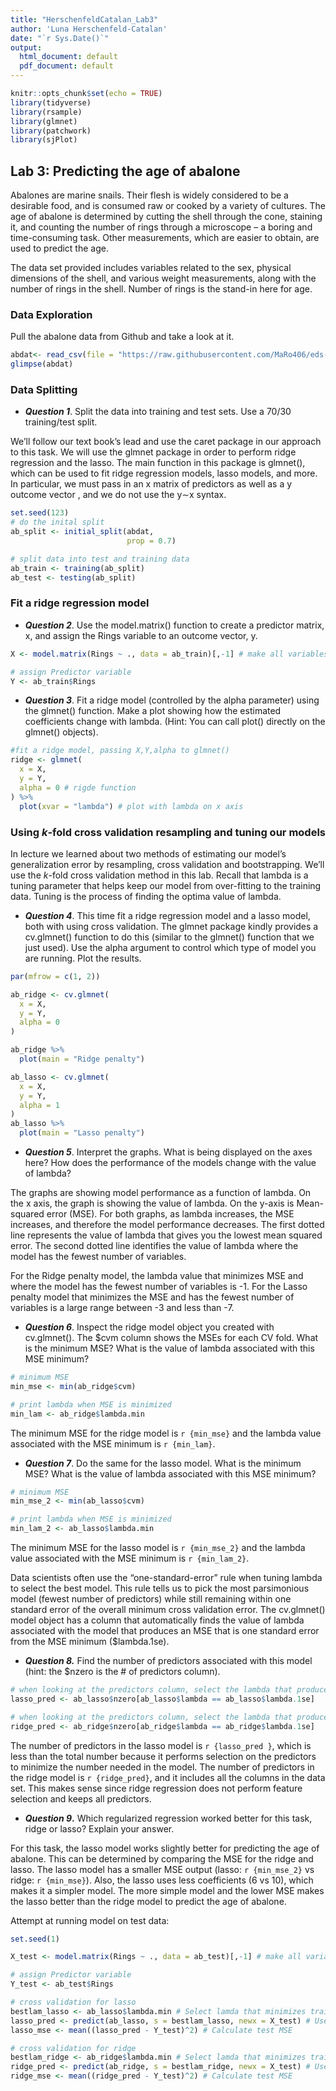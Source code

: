 ```yaml
---
title: "HerschenfeldCatalan_Lab3"
author: 'Luna Herschenfeld-Catalan'
date: "`r Sys.Date()`"
output:
  html_document: default
  pdf_document: default
---
```


```r
knitr::opts_chunk$set(echo = TRUE)
library(tidyverse)
library(rsample)
library(glmnet)
library(patchwork)
library(sjPlot)
```

## Lab 3: Predicting the age of abalone

Abalones are marine snails. Their flesh is widely considered to be a desirable food, and is consumed raw or cooked by a variety of cultures. The age of abalone is determined by cutting the shell through the cone, staining it, and counting the number of rings through a microscope -- a boring and time-consuming task. Other measurements, which are easier to obtain, are used to predict the age.

The data set provided includes variables related to the sex, physical dimensions of the shell, and various weight measurements, along with the number of rings in the shell. Number of rings is the stand-in here for age.

### Data Exploration

Pull the abalone data from Github and take a look at it.

```r
abdat<- read_csv(file = "https://raw.githubusercontent.com/MaRo406/eds-232-machine-learning/main/data/abalone-data.csv")
glimpse(abdat)

```

### Data Splitting

-   ***Question 1***. Split the data into training and test sets. Use a 70/30 training/test split.

We'll follow our text book's lead and use the caret package in our approach to this task. We will use the glmnet package in order to perform ridge regression and the lasso. The main function in this package is glmnet(), which can be used to fit ridge regression models, lasso models, and more. In particular, we must pass in an x matrix of predictors as well as a y outcome vector , and we do not use the y∼x syntax.

```r
set.seed(123)
# do the inital split
ab_split <- initial_split(abdat,
                          prop = 0.7)

# split data into test and training data 
ab_train <- training(ab_split)
ab_test <- testing(ab_split)
```

### Fit a ridge regression model

-   ***Question 2***. Use the model.matrix() function to create a predictor matrix, x, and assign the Rings variable to an outcome vector, y.

```r

X <- model.matrix(Rings ~ ., data = ab_train)[,-1] # make all variables predictors

# assign Predictor variable
Y <- ab_train$Rings

```


-   ***Question 3***. Fit a ridge model (controlled by the alpha parameter) using the glmnet() function. Make a plot showing how the estimated coefficients change with lambda. (Hint: You can call plot() directly on the glmnet() objects).

```r
#fit a ridge model, passing X,Y,alpha to glmnet()
ridge <- glmnet(
  x = X,
  y = Y,
  alpha = 0 # rigde function
) %>% 
  plot(xvar = "lambda") # plot with lambda on x axis
```


### Using *k*-fold cross validation resampling and tuning our models

In lecture we learned about two methods of estimating our model's generalization error by resampling, cross validation and bootstrapping. We'll use the *k*-fold cross validation method in this lab. Recall that lambda is a tuning parameter that helps keep our model from over-fitting to the training data. Tuning is the process of finding the optima value of lambda.

-   ***Question 4***. This time fit a ridge regression model and a lasso model, both with using cross validation. The glmnet package kindly provides a cv.glmnet() function to do this (similar to the glmnet() function that we just used). Use the alpha argument to control which type of model you are running. Plot the results.
```r
par(mfrow = c(1, 2))

ab_ridge <- cv.glmnet(
  x = X,
  y = Y,
  alpha = 0
)

ab_ridge %>% 
  plot(main = "Ridge penalty")

ab_lasso <- cv.glmnet(
  x = X,
  y = Y,
  alpha = 1
) 
ab_lasso %>% 
  plot(main = "Lasso penalty")

```


-   ***Question 5***. Interpret the graphs. What is being displayed on the axes here? How does the performance of the models change with the value of lambda?

The graphs are showing model performance as a function of lambda. On the x axis, the graph is showing the value of lambda. On the y-axis is Mean-squared error (MSE). For both graphs, as lambda increases, the MSE increases, and therefore the model performance decreases. The first dotted line represents the value of lambda that gives you the lowest mean squared error. The second dotted line identifies the value of lambda where the model has the fewest number of variables. 

For the Ridge penalty model, the lambda value that minimizes MSE and where the model has the fewest number of variables is -1. For the Lasso penalty model that minimizes the MSE and has the fewest number of variables is a large range between -3 and less than -7. 

-   ***Question 6***. Inspect the ridge model object you created with cv.glmnet(). The \$cvm column shows the MSEs for each CV fold. What is the minimum MSE? What is the value of lambda associated with this MSE minimum?

```r

# minimum MSE 
min_mse <- min(ab_ridge$cvm)

# print lambda when MSE is minimized
min_lam <- ab_ridge$lambda.min

```
The minimum MSE for the ridge model is `r {min_mse}` and the lambda value associated with the MSE minimum is `r {min_lam}`.

-   ***Question 7***. Do the same for the lasso model. What is the minimum MSE? What is the value of lambda associated with this MSE minimum?

```r
# minimum MSE 
min_mse_2 <- min(ab_lasso$cvm)

# print lambda when MSE is minimized
min_lam_2 <- ab_lasso$lambda.min
```
The minimum MSE for the lasso model is `r {min_mse_2}` and the lambda value associated with the MSE minimum is `r {min_lam_2}`.

Data scientists often use the "one-standard-error" rule when tuning lambda to select the best model. This rule tells us to pick the most parsimonious model (fewest number of predictors) while still remaining within one standard error of the overall minimum cross validation error. The cv.glmnet() model object has a column that automatically finds the value of lambda associated with the model that produces an MSE that is one standard error from the MSE minimum (\$lambda.1se).

-   ***Question 8.*** Find the number of predictors associated with this model (hint: the \$nzero is the \# of predictors column).
```r
# when looking at the predictors column, select the lambda that produces MSE 1se from the minimum
lasso_pred <- ab_lasso$nzero[ab_lasso$lambda == ab_lasso$lambda.1se]

# when looking at the predictors column, select the lambda that produces MSE 1se from the minimum
ridge_pred <- ab_ridge$nzero[ab_ridge$lambda == ab_ridge$lambda.1se]
```

The number of predictors in the lasso model is `r {lasso_pred }`, which is less than the total number because it performs selection on the predictors to minimize the number needed in the model. The number of predictors in the ridge model is `r {ridge_pred}`, and it includes all the columns in the data set. This makes sense since ridge regression does not perform feature selection and keeps all predictors. 

-   ***Question 9*****.** Which regularized regression worked better for this task, ridge or lasso? Explain your answer.

For this task, the lasso model works slightly better for predicting the age of abalone. This can be determined by comparing the MSE for the ridge and lasso. The lasso model has a smaller MSE output (lasso: `r {min_mse_2}` vs ridge: `r {min_mse}`). Also, the lasso uses less coefficients (6 vs 10), which makes it a simpler model. The more simple model and the lower MSE makes the lasso better than the ridge model to predict the age of abalone.

Attempt at running model on test data:
```r
set.seed(1)

X_test <- model.matrix(Rings ~ ., data = ab_test)[,-1] # make all variables predictors

# assign Predictor variable
Y_test <- ab_test$Rings

# cross validation for lasso 
bestlam_lasso <- ab_lasso$lambda.min # Select lamda that minimizes training MSE
lasso_pred <- predict(ab_lasso, s = bestlam_lasso, newx = X_test) # Use best lambda to predict test data
lasso_mse <- mean((lasso_pred - Y_test)^2) # Calculate test MSE

# cross validation for ridge 
bestlam_ridge <- ab_ridge$lambda.min # Select lamda that minimizes training MSE
ridge_pred <- predict(ab_ridge, s = bestlam_ridge, newx = X_test) # Use best lambda to predict test data
ridge_mse <- mean((ridge_pred - Y_test)^2) # Calculate test MSE

```

